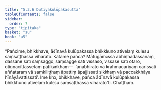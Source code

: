 ```yaml
---
title: "5.3.6 Dutiyakulūpakasutta"
tableOfContents: false
sidebar:
  order: 7
type: "tipitaka"
basket: "su"
book: "a5"
---
```



<DynamicBreadcrumb />

<Division number="226" book="a5" bookNo="16" page="226">

<Paragraph number="1272" book="a5">
“Pañcime, bhikkhave, ādīnavā kulūpakassa bhikkhuno ativelaṃ kulesu saṃsaṭṭhassa viharato. Katame pañca? Mātugāmassa abhiṇhadassanaṃ, dassane sati saṃsaggo, saṃsagge sati vissāso, vissāse sati otāro, otiṇṇacittassetaṃ pāṭikaṅkhaṃ—  ‘anabhirato vā brahmacariyaṃ carissati aññataraṃ vā saṃkiliṭṭhaṃ āpattiṃ āpajjissati sikkhaṃ vā paccakkhāya hīnāyāvattissati’. Ime kho, bhikkhave, pañca ādīnavā kulūpakassa bhikkhuno ativelaṃ kulesu saṃsaṭṭhassa viharato”ti.

</Paragraph>
</Division>

<Paragraph number="1273" type="center" book="a5">
Chaṭṭhaṃ.
</Paragraph>